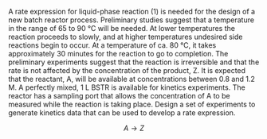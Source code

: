 A rate expression for liquid-phase reaction (1) is needed for the design of a new batch reactor process. Preliminary studies suggest that a temperature in the range of 65 to 90 °C will be needed. At lower temperatures the reaction proceeds to slowly, and at higher temperatures undesired side reactions begin to occur. At a temperature of ca. 80 °C, it takes approximately 30 minutes for the reaction to go to completion. The preliminary experiments suggest that the reaction is irreversible and that the rate is not affected by the concentration of the product, Z. It is expected that the reactant, A, will be available at concentrations between 0.8 and 1.2 M. A perfectly mixed, 1 L BSTR is available for kinetics experiments. The reactor has a sampling port that allows the concentration of A to be measured while the reaction is taking place. Design a set of experiments to generate kinetics data that can be used to develop a rate expression.

$$
A \rightarrow Z \tag{1}
$$